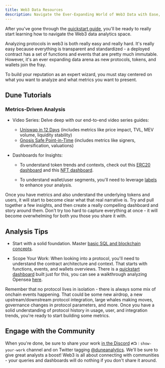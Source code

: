 ```yaml
---
title: Web3 Data Resources
description: Navigate the Ever-Expanding World of Web3 Data with Ease, from Beginners to Experts
---
```


After you've gone through the [quickstart guide](/get-started/quickstart), you'll be ready to really start learning how to navigate the Web3 data analytics space.

Analyzing protocols in web3 is both really easy and really hard. It's really easy because everything is transparent and standardized - a deployed contract has a set of functions and events that are pretty much immutable. However, it's an ever expanding data arena as new protocols, tokens, and wallets join the fray.

To build your reputation as an expert wizard, you must stay centered on what you want to analyze and what metrics you want to present.

## Dune Tutorials

### Metrics-Driven Analysis

*   Video Series: Delve deep with our end-to-end video series guides:

    *   [Uniswap in 12 Days](https://www.youtube.com/watch?v=FtnGiI9MGgA\&list=PLK3b5d4iK10cIrN8c_au9RrC0_eBCOyR2\&index=1\&t=149s) (includes metrics like price impact, TVL, MEV volume, liquidity stability)
    *   [Gnosis Safe Point-in-Time](https://www.youtube.com/watch?v=8atzYkpez5I) (includes metrics like signers, diversification, valuations)

*   Dashboards for Insights:

    *   To understand token trends and contexts, check out this [ERC20 dashboard](https://dune.com/ilemi/Token-Overview-Metrics) and this [NFT dashboard](https://dune.com/rantum/NFT-Collection-Dashboard).

    *   To understand wallet/user segments, you'll need to leverage [labels](/data-tables/spellbook/top-tables/labels) to enhance your analysis.

Once you have metrics and also understand the underlying tokens and users, it will start to become clear what that real narrative is. Try and pull together a few insights, and then create a really compelling dashboard and story around them. Don't try too hard to capture everything at once - it will become overwhelming for both you those you share it with.

## Analysis Tips

*   Start with a solid foundation. Master [basic SQL and blockchain concepts](https://web3datadegens.substack.com/p/a-basic-wizard-guide-to-dune-sql).

*   Scope Your Work:
    When looking into a protocol, you'll need to understand the contract architecture and context. That starts with functions, events, and wallets overviews. There is a [quickstart dashboard](https://dune.com/ilemi/contract-quickstart) built just for this, you can see a walkthrough analyzing Opensea [here](https://read.cryptodatabytes.com/p/how-to-start-analyzing-any-web3-protocol).

Remember that no protocol lives in isolation - there is always some mix of onchain events happening. That could be some new airdrop, a new upstream/downstream protocol integration, large whales making moves, governance changes in protocol parameters, and more. Once you have a solid understanding of protocol history in usage, user, and integration trends, you're ready to start building some metrics.

## Engage with the Community

When you're done, be sure to share your work [in the Discord](https://discord.com/invite/ErrzwBz) `#📺︱show-your-work` channel and on Twitter tagging [@duneanalytics](https://twitter.com/DuneAnalytics). We'll be sure to give great analysts a boost! Web3 is all about connecting with communities - your queries and dashboards will do nothing if you don't share it around.
